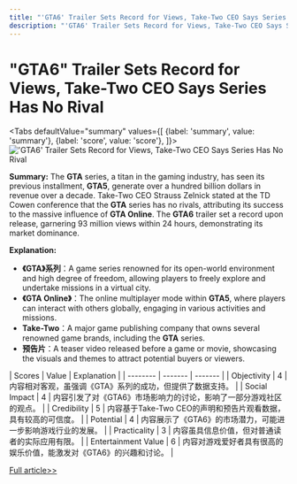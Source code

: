 ```yaml
---
title: "'GTA6' Trailer Sets Record for Views, Take-Two CEO Says Series Has No Rival"
description: "'GTA6' Trailer Sets Record for Views, Take-Two CEO Says Series Has No Rival"
---
```



# "GTA6" Trailer Sets Record for Views, Take-Two CEO Says Series Has No Rival


<Tabs
	defaultValue="summary"
	values={[
	{label: 'summary', value: 'summary'},
	{label: 'score', value: 'score'},
]}>
<TabItem value="summary">
<img
  src="https://image.informedainews.com/2024/06/Vid-yYH-1717494838-0.jpg"
  alt="'GTA6' Trailer Sets Record for Views, Take-Two CEO Says Series Has No Rival"
/>



**Summary:**
The **GTA** series, a titan in the gaming industry, has seen its previous installment, **GTA5**, generate over a hundred billion dollars in revenue over a decade. Take-Two CEO Strauss Zelnick stated at the TD Cowen conference that the **GTA** series has no rivals, attributing its success to the massive influence of **GTA Online**. The **GTA6** trailer set a record upon release, garnering 93 million views within 24 hours, demonstrating its market dominance.

**Explanation:**
- **《GTA》系列**：A game series renowned for its open-world environment and high degree of freedom, allowing players to freely explore and undertake missions in a virtual city.
- **《GTA Online》**：The online multiplayer mode within **GTA5**, where players can interact with others globally, engaging in various activities and missions.
- **Take-Two**：A major game publishing company that owns several renowned game brands, including the **GTA** series.
- **预告片**：A teaser video released before a game or movie, showcasing the visuals and themes to attract potential buyers or viewers.
</TabItem>
<TabItem value="score">
	| Scores     | Value   | Explanation |
	| -------- | ------- | ------- |
	| Objectivity  | 4    | 内容相对客观，虽强调《GTA》系列的成功，但提供了数据支持。    |
	| Social Impact | 4     | 内容引发了对《GTA6》市场影响力的讨论，影响了一部分游戏社区的观点。    |
	| Credibility    | 5    | 内容基于Take-Two CEO的声明和预告片观看数据，具有较高的可信度。    |
	| Potential    | 4    | 内容展示了《GTA6》的市场潜力，可能进一步影响游戏行业的发展。    |
	| Practicality    | 3    | 内容虽具信息价值，但对普通读者的实际应用有限。    |
	| Entertainment Value    | 6    | 内容对游戏爱好者具有很高的娱乐价值，能激发对《GTA6》的兴趣和讨论。    |
</TabItem>
</Tabs>

[Full article>>](https://www.cnbeta.com.tw/articles/game/1433425.htm)

